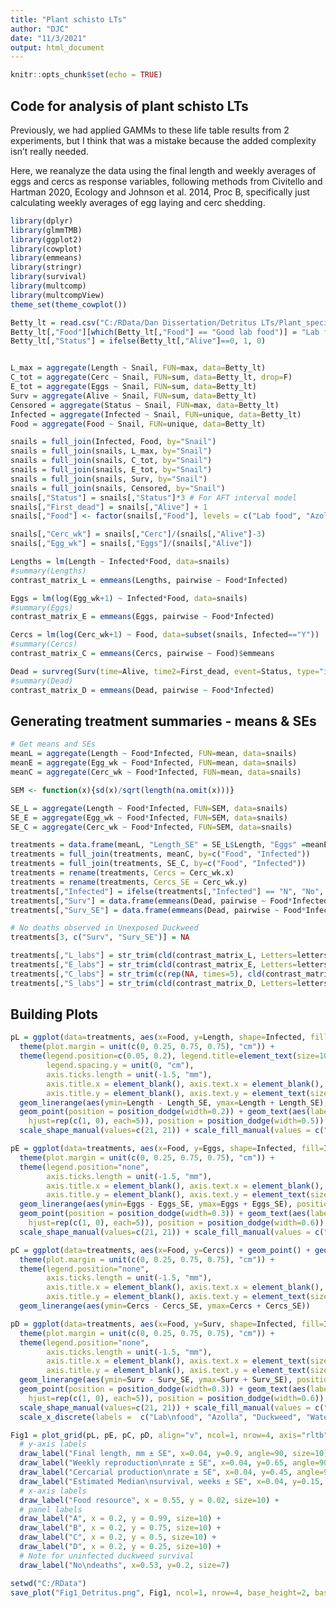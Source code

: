 ---
title: "Plant schisto LTs"
author: "DJC"
date: "11/3/2021"
output: html_document
---

```{r setup, include=FALSE}
knitr::opts_chunk$set(echo = TRUE)
```

## Code for analysis of plant schisto LTs
Previously, we had applied GAMMs to these life table results from 2 experiments, but I think that was a mistake because the added complexity isn't really needed.

Here, we reanalyze the data using the final length and weekly averages of eggs and cercs as response variables, following methods from Civitello and Hartman 2020, Ecology and Johnson et al. 2014, Proc B, specifically just calculating weekly averages of egg laying and cerc shedding.
```{r packages, message=FALSE}
library(dplyr)
library(glmmTMB)
library(ggplot2)
library(cowplot)
library(emmeans)
library(stringr)
library(survival)
library(multcomp)
library(multcompView)
theme_set(theme_cowplot())
```


```{r data}
Betty_lt = read.csv("C:/RData/Dan Dissertation/Detritus LTs/Plant_species_LT.csv")
Betty_lt[,"Food"][which(Betty_lt[,"Food"] == "Good lab food")] = "Lab food"
Betty_lt[,"Status"] = ifelse(Betty_lt[,"Alive"]==0, 1, 0)


L_max = aggregate(Length ~ Snail, FUN=max, data=Betty_lt)
C_tot = aggregate(Cerc ~ Snail, FUN=sum, data=Betty_lt, drop=F)
E_tot = aggregate(Eggs ~ Snail, FUN=sum, data=Betty_lt)
Surv = aggregate(Alive ~ Snail, FUN=sum, data=Betty_lt)
Censored = aggregate(Status ~ Snail, FUN=max, data=Betty_lt)
Infected = aggregate(Infected ~ Snail, FUN=unique, data=Betty_lt)
Food = aggregate(Food ~ Snail, FUN=unique, data=Betty_lt)

snails = full_join(Infected, Food, by="Snail")
snails = full_join(snails, L_max, by="Snail")
snails = full_join(snails, C_tot, by="Snail")
snails = full_join(snails, E_tot, by="Snail")
snails = full_join(snails, Surv, by="Snail")
snails = full_join(snails, Censored, by="Snail")
snails[,"Status"] = snails[,"Status"]*3 # For AFT interval model
snails[,"First_dead"] = snails[,"Alive"] + 1
snails[,"Food"] <- factor(snails[,"Food"], levels = c("Lab food", "Azolla", "Duckweed", "Water hyacinth", "Water lettuce"))
```

```{r per_week_analysis}
snails[,"Cerc_wk"] = snails[,"Cerc"]/(snails[,"Alive"]-3)
snails[,"Egg_wk"] = snails[,"Eggs"]/(snails[,"Alive"])

Lengths = lm(Length ~ Infected*Food, data=snails)
#summary(Lengths)
contrast_matrix_L = emmeans(Lengths, pairwise ~ Food*Infected)

Eggs = lm(log(Egg_wk+1) ~ Infected*Food, data=snails)
#summary(Eggs)
contrast_matrix_E = emmeans(Eggs, pairwise ~ Food*Infected)

Cercs = lm(log(Cerc_wk+1) ~ Food, data=subset(snails, Infected=="Y"))
#summary(Cercs)
contrast_matrix_C = emmeans(Cercs, pairwise ~ Food)$emmeans

Dead = survreg(Surv(time=Alive, time2=First_dead, event=Status, type="interval") ~ Infected*Food, data=snails)
#summary(Dead)
contrast_matrix_D = emmeans(Dead, pairwise ~ Food*Infected) 


```

## Generating treatment summaries - means & SEs
```{r treatments}
# Get means and SEs
meanL = aggregate(Length ~ Food*Infected, FUN=mean, data=snails)
meanE = aggregate(Egg_wk ~ Food*Infected, FUN=mean, data=snails)
meanC = aggregate(Cerc_wk ~ Food*Infected, FUN=mean, data=snails)

SEM <- function(x){sd(x)/sqrt(length(na.omit(x)))}

SE_L = aggregate(Length ~ Food*Infected, FUN=SEM, data=snails)
SE_E = aggregate(Egg_wk ~ Food*Infected, FUN=SEM, data=snails)
SE_C = aggregate(Cerc_wk ~ Food*Infected, FUN=SEM, data=snails)

treatments = data.frame(meanL, "Length_SE" = SE_L$Length, "Eggs" =meanE$Egg_wk, "Eggs_SE" = SE_E$Egg_wk)
treatments = full_join(treatments, meanC, by=c("Food", "Infected"))
treatments = full_join(treatments, SE_C, by=c("Food", "Infected"))
treatments = rename(treatments, Cercs = Cerc_wk.x)
treatments = rename(treatments, Cercs_SE = Cerc_wk.y)
treatments[,"Infected"] = ifelse(treatments[,"Infected"] == "N", "No", "Yes")
treatments[,"Surv"] = data.frame(emmeans(Dead, pairwise ~ Food*Infected, type="response")$emmeans)$response
treatments[,"Surv_SE"] = data.frame(emmeans(Dead, pairwise ~ Food*Infected, type="response")$emmeans)$SE

# No deaths observed in Unexposed Duckweed
treatments[3, c("Surv", "Surv_SE")] = NA

treatments[,"L_labs"] = str_trim(cld(contrast_matrix_L, Letters=letters, sort=F)$.group, "both")
treatments[,"E_labs"] = str_trim(cld(contrast_matrix_E, Letters=letters, sort=F)$.group, "both")
treatments[,"C_labs"] = str_trim(c(rep(NA, times=5), cld(contrast_matrix_C, Letters=letters, sort=F)$.group), "both")
treatments[,"S_labs"] = str_trim(cld(contrast_matrix_D, Letters=letters, sort=F)$.group, "both")


```


## Building Plots

```{r plots}
pL = ggplot(data=treatments, aes(x=Food, y=Length, shape=Infected, fill=Infected)) + 
  theme(plot.margin = unit(c(0, 0.25, 0.75, 0.75), "cm")) + 
  theme(legend.position=c(0.05, 0.2), legend.title=element_text(size=10), legend.text=element_text(size=9), legend.spacing.x = unit(0, "cm"), 
        legend.spacing.y = unit(0, "cm"),
        axis.ticks.length = unit(-1.5, "mm"),
        axis.title.x = element_blank(), axis.text.x = element_blank(),
        axis.title.y = element_blank(), axis.text.y = element_text(size=8, margin = margin(r=3))) + 
  geom_linerange(aes(ymin=Length - Length_SE, ymax=Length + Length_SE), position = position_dodge(width=0.2)) +
  geom_point(position = position_dodge(width=0.2)) + geom_text(aes(label=L_labs, 
    hjust=rep(c(1, 0), each=5)), position = position_dodge(width=0.5)) +
  scale_shape_manual(values=c(21, 21)) + scale_fill_manual(values = c("white", "black")) + ylim(c(0,20))

pE = ggplot(data=treatments, aes(x=Food, y=Eggs, shape=Infected, fill=Infected)) + 
  theme(plot.margin = unit(c(0, 0.25, 0.75, 0.75), "cm")) + 
  theme(legend.position="none",
        axis.ticks.length = unit(-1.5, "mm"),
        axis.title.x = element_blank(), axis.text.x = element_blank(),
        axis.title.y = element_blank(), axis.text.y = element_text(size=8, margin = margin(r=3))) + 
  geom_linerange(aes(ymin=Eggs - Eggs_SE, ymax=Eggs + Eggs_SE), position = position_dodge(width=0.3)) +
  geom_point(position = position_dodge(width=0.3)) + geom_text(aes(label=E_labs, 
    hjust=rep(c(1, 0), each=5)), position = position_dodge(width=0.6)) +
  scale_shape_manual(values=c(21, 21)) + scale_fill_manual(values = c("white", "black"))

pC = ggplot(data=treatments, aes(x=Food, y=Cercs)) + geom_point() + geom_text(aes(label=C_labs), nudge_x = 0.15) +
  theme(plot.margin = unit(c(0, 0.25, 0.75, 0.75), "cm")) + 
  theme(legend.position="none", 
        axis.ticks.length = unit(-1.5, "mm"),
        axis.title.x = element_blank(), axis.text.x = element_blank(),
        axis.title.y = element_blank(), axis.text.y = element_text(size=8, margin = margin(r=3))) + ylim(c(0,1300)) +
  geom_linerange(aes(ymin=Cercs - Cercs_SE, ymax=Cercs + Cercs_SE)) 

pD = ggplot(data=treatments, aes(x=Food, y=Surv, shape=Infected, fill=Infected)) + 
  theme(plot.margin = unit(c(0, 0.25, 0.75, 0.75), "cm")) + 
  theme(legend.position="none",
        axis.ticks.length = unit(-1.5, "mm"),
        axis.title.x = element_blank(), axis.text.x = element_text(size=8, margin = margin(t=3)),
        axis.title.y = element_blank(), axis.text.y = element_text(size=8, margin = margin(r=3))) + 
  geom_linerange(aes(ymin=Surv - Surv_SE, ymax=Surv + Surv_SE), position = position_dodge(width=0.3)) +
  geom_point(position = position_dodge(width=0.3)) + geom_text(aes(label=S_labs, 
    hjust=rep(c(1, 0), each=5)), position = position_dodge(width=0.6)) +
  scale_shape_manual(values=c(21, 21)) + scale_fill_manual(values = c("white", "black")) +
  scale_x_discrete(labels =  c("Lab\nfood", "Azolla", "Duckweed", "Water\nhyacinth", "Water\nlettuce"))

```


```{r plot_grid}
Fig1 = plot_grid(pL, pE, pC, pD, align="v", ncol=1, nrow=4, axis="rltb", scale=1) +
  # y-axis labels
  draw_label("Final length, mm ± SE", x=0.04, y=0.9, angle=90, size=10) +
  draw_label("Weekly reproduction\nrate ± SE", x=0.04, y=0.65, angle=90, size=10) +
  draw_label("Cercarial production\nrate ± SE", x=0.04, y=0.45, angle=90, size=10) +
  draw_label("Estimated Median\nsurvival, weeks ± SE", x=0.04, y=0.15, angle=90, size=10) +
  # x-axis labels
  draw_label("Food resource", x = 0.55, y = 0.02, size=10) +
  # panel labels
  draw_label("A", x = 0.2, y = 0.99, size=10) + 
  draw_label("B", x = 0.2, y = 0.75, size=10) +
  draw_label("C", x = 0.2, y = 0.5, size=10) +
  draw_label("D", x = 0.2, y = 0.25, size=10) +
  # Note for uninfected duckweed survival
  draw_label("No\ndeaths", x=0.53, y=0.2, size=7)

setwd("C:/RData")
save_plot("Fig1_Detritus.png", Fig1, ncol=1, nrow=4, base_height=2, base_aspect_ratio = 1.75, dpi=600, units="in")

```

